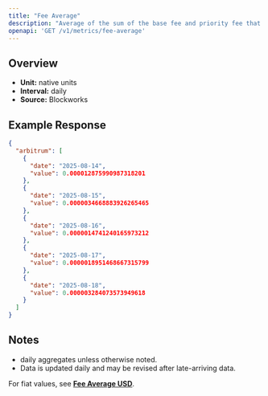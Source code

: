 ```yaml
---
title: "Fee Average"
description: "Average of the sum of the base fee and priority fee that day in native chain token"
openapi: 'GET /v1/metrics/fee-average'
---
```


## Overview

- **Unit:** native units
- **Interval:** daily
- **Source:** Blockworks

## Example Response

```json
{
  "arbitrum": [
    {
      "date": "2025-08-14",
      "value": 0.000012875990987318201
    },
    {
      "date": "2025-08-15",
      "value": 0.0000034668883926265465
    },
    {
      "date": "2025-08-16",
      "value": 0.0000014741240165973212
    },
    {
      "date": "2025-08-17",
      "value": 0.0000018951468667315799
    },
    {
      "date": "2025-08-18",
      "value": 0.000003284073573949618
    }
  ]
}
```

## Notes
- daily aggregates unless otherwise noted.
- Data is updated daily and may be revised after late-arriving data.


<Note>For fiat values, see **[Fee Average USD](./fee-average-usd)**.</Note>